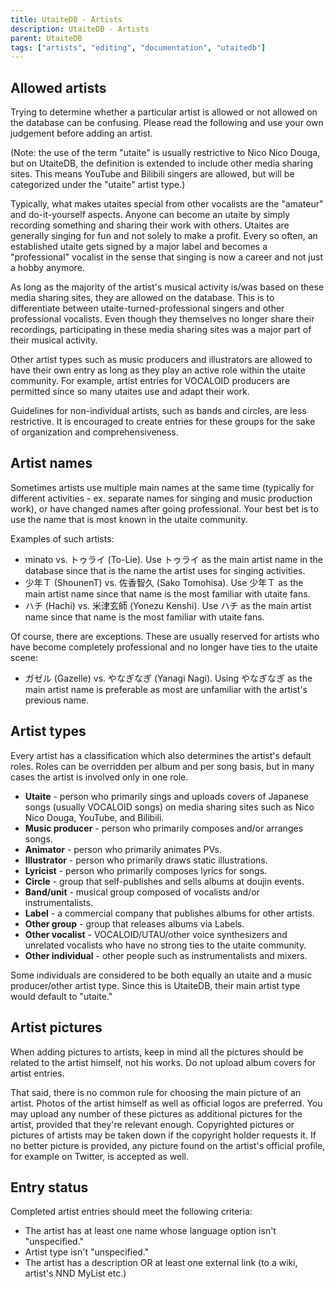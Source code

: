 ---
title: UtaiteDB - Artists
description: UtaiteDB - Artists
parent: UtaiteDB
tags: ["artists", "editing", "documentation", "utaitedb"]
---

## Allowed artists

Trying to determine whether a particular artist is allowed or not allowed on the database can be confusing. Please read the following and use your own judgement before adding an artist.

(Note: the use of the term "utaite" is usually restrictive to Nico Nico Douga, but on UtaiteDB, the definition is extended to include other media sharing sites. This means YouTube and Bilibili singers are allowed, but will be categorized under the "utaite" artist type.)

Typically, what makes utaites special from other vocalists are the "amateur" and do-it-yourself aspects. Anyone can become an utaite by simply recording something and sharing their work with others. Utaites are generally singing for fun and not solely to make a profit. Every so often, an established utaite gets signed by a major label and becomes a "professional" vocalist in the sense that singing is now a career and not just a hobby anymore. 

As long as the majority of the artist's musical activity is/was based on these media sharing sites, they are allowed on the database. This is to differentiate between utaite-turned-professional singers and other professional vocalists. Even though they themselves no longer share their recordings, participating in these media sharing sites was a major part of their musical activity.

Other artist types such as music producers and illustrators are allowed to have their own entry as long as they play an active role within the utaite community. For example, artist entries for VOCALOID producers are permitted since so many utaites use and adapt their work.

Guidelines for non-individual artists, such as bands and circles, are less restrictive. It is encouraged to create entries for these groups for the sake of organization and comprehensiveness.

## Artist names

Sometimes artists use multiple main names at the same time (typically for different activities - ex. separate names for singing and music production work), or have changed names after going professional. Your best bet is to use the name that is most known in the utaite community. 

Examples of such artists:

* minato vs. トゥライ (To-Lie). Use トゥライ as the main artist name in the database since that is the name the artist uses for singing activities.
* 少年Ｔ (ShounenT) vs. 佐香智久 (Sako Tomohisa). Use 少年Ｔ as the main artist name since that name is the most familiar with utaite fans.
* ハチ (Hachi) vs. 米津玄師 (Yonezu Kenshi). Use ハチ as the main artist name since that name is the most familiar with utaite fans.

Of course, there are exceptions. These are usually reserved for artists who have become completely professional and no longer have ties to the utaite scene:

* ガゼル (Gazelle) vs. やなぎなぎ (Yanagi Nagi). Using やなぎなぎ as the main artist name is preferable as most are unfamiliar with the artist's previous name.

## Artist types

Every artist has a classification which also determines the artist's default roles. Roles can be overridden per album and per song basis, but in many cases the artist is involved only in one role.

* **Utaite** - person who primarily sings and uploads covers of Japanese songs (usually VOCALOID songs) on media sharing sites such as Nico Nico Douga, YouTube, and Bilibili.
* **Music producer** - person who primarily composes and/or arranges songs.
* **Animator** - person who primarily animates PVs.
* **Illustrator** - person who primarily draws static illustrations.
* **Lyricist** - person who primarily composes lyrics for songs.
* **Circle** - group that self-publishes and sells albums at doujin events.
* **Band/unit** - musical group composed of vocalists and/or instrumentalists.
* **Label** - a commercial company that publishes albums for other artists.
* **Other group** - group that releases albums via Labels.
* **Other vocalist** - VOCALOID/UTAU/other voice synthesizers and unrelated vocalists who have no strong ties to the utaite community.
* **Other individual** - other people such as instrumentalists and mixers.

Some individuals are considered to be both equally an utaite and a music producer/other artist type. Since this is UtaiteDB, their main artist type would default to "utaite."

## Artist pictures

When adding pictures to artists, keep in mind all the pictures should be related to the artist himself, not his works. Do not upload album covers for artist entries.

That said, there is no common rule for choosing the main picture of an artist. Photos of the artist himself as well as official logos are preferred. You may upload any number of these pictures as additional pictures for the artist, provided that they're relevant enough. Copyrighted pictures or pictures of artists may be taken down if the copyright holder requests it.
If no better picture is provided, any picture found on the artist's official profile, for example on Twitter, is accepted as well.

## Entry status

Completed artist entries should meet the following criteria:

* The artist has at least one name whose language option isn't "unspecified."
* Artist type isn't "unspecified."
* The artist has a description OR at least one external link (to a wiki, artist's NND MyList etc.)